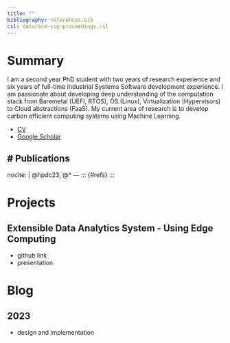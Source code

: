 ```yaml
---
title: ""
bibliography: references.bib
csl: data/acm-sig-proceedings.csl
---
```


# Summary 

I am a second year PhD student with two years of research experience and six years of full-time Industrial Systems Software development experience. I am passionate about developing deep understanding of the computation stack from Baremetal (UEFI, RTOS), OS (Linux), Virtualization (Hypervisors) to Cloud abstractions (FaaS). My current area of research is to develop carbon efficient computing systems using Machine Learning.

  * [CV](./data/resume.pdf)
  * [Google Scholar](https://scholar.google.com/citations?user=8LD5hmQAAAAJ&hl=en&oi=sra)

# Publications 
---
nocite: |
  @hpdc23, @*
---
::: {#refs}
:::

# Projects 

## Extensible Data Analytics System - Using Edge Computing  

  * github link
  * presentation 

# Blog 

## 2023
  
  * design and implementation 

